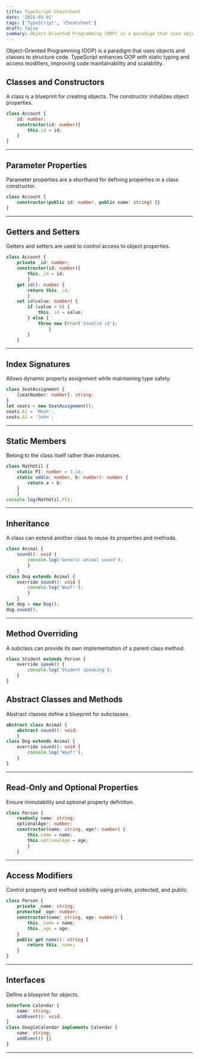 ```yaml
---
title: TypeScript Cheatsheet
date: '2025-03-01'
tags: ['TypeScript', 'Cheatsheet']
draft: false
summary: Object-Oriented Programming (OOP) is a paradigm that uses objects and classes to structure code. TypeScript enhances OOP with static typing and access modifiers, improving code maintainability and scalability.
---
```


Object-Oriented Programming (OOP) is a paradigm that uses objects and classes to structure code. TypeScript enhances OOP with static typing and access modifiers, improving code maintainability and scalability.

## Classes and Constructors

A class is a blueprint for creating objects. The constructor initializes object properties.

```TypeScript
class Account {
    id: number;
    constructor(id: number){
        this.id = id;
    }
}
```

---

## Parameter Properties

Parameter properties are a shorthand for defining properties in a class constructor.

```TypeScript
class Account {
    constructor(public id: number, public name: string) {}
}

```

---

## Getters and Setters

Getters and setters are used to control access to object properties.

```TypeScript
class Account {
    private _id: number;
    constructor(id: number){
        this._id = id;
        }
    get id(): number {
        return this._id;
        }
    set id(value: number) {
        if (value > 0) {
            this._id = value;
        } else {
            throw new Error('Invalid id');
                }
        }
    }
```

---

## Index Signatures

Allows dynamic property assignment while maintaining type safety.

```TypeScript
class SeatAssignment {
    [seatNumber: number]: string;
}
let seats = new SeatAssignment();
seats.A1 = 'Mosh';
seats.A2 = 'John';
```

---

## Static Members

Belong to the class itself rather than instances.

```TypeScript
class MathUtil {
    static PI: number = 3.14;
    static add(a: number, b: number): number {
        return a + b;
    }
    }
console.log(MathUtil.PI);
```

---

## Inheritance

A class can extend another class to reuse its properties and methods.

```TypeScript
class Animal {
    sound(): void {
        console.log('Generic animal sound');
        }
    }
class Dog extends Animal {
    override sound(): void {
        console.log('Woof!');
        }
    }
let dog = new Dog();
dog.sound();
```

---

## Method Overriding

A subclass can provide its own implementation of a parent class method.

```TypeScript
class Student extends Person {
    override speak() {
        console.log('Student speaking');
    }
}
```

## Abstract Classes and Methods

Abstract classes define a blueprint for subclasses.

```TypeScript
abstract class Animal {
    abstract sound(): void;
    }
class Dog extends Animal {
    override sound(): void {
        console.log('Woof!');
    }
}
```

---

## Read-Only and Optional Properties

Ensure immutability and optional property definition.

```TypeScript
class Person {
    readonly name: string;
    optionalAge?: number;
    constructor(name: string, age?: number) {
        this.name = name;
        this.optionalAge = age;
        }
    }
```

---

## Access Modifiers

Control property and method visibility using private, protected, and public.

```TypeScript
class Person {
    private _name: string;
    protected _age: number;
    constructor(name: string, age: number) {
        this._name = name;
        this._age = age;
    }
    public get name(): string {
        return this._name;
    }
}

```

---

## Interfaces

Define a blueprint for objects.

```TypeScript
interface Calendar {
    name: string;
    addEvent(): void;
}
class GoogleCalendar implements Calendar {
    name: string;
    addEvent() {}
}
```

---
